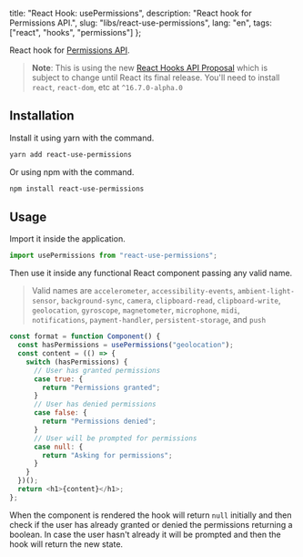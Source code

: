 
  title: "React Hook: usePermissions",
  description: "React hook for Permissions API.",
  slug: "libs/react-use-permissions",
  lang: "en",
  tags: ["react", "hooks", "permissions"]
};


React hook for [Permissions API](https://developer.mozilla.org/en-US/docs/Web/API/Permissions).

> **Note**: This is using the new [React Hooks API Proposal](https://reactjs.org/docs/hooks-intro.html) which is subject to change until React its final release.
> You'll need to install `react`, `react-dom`, etc at `^16.7.0-alpha.0`

## Installation

Install it using yarn with the command.

```sh
yarn add react-use-permissions
```

Or using npm with the command.

```sh
npm install react-use-permissions
```

## Usage

Import it inside the application.

```js
import usePermissions from "react-use-permissions";
```

Then use it inside any functional React component passing any valid name.

> Valid names are `accelerometer`, `accessibility-events`, `ambient-light-sensor`, `background-sync`, `camera`​, `clipboard-read`, `clipboard-write`, `geolocation`, `gyroscope`, `magnetometer`, `microphone`, `midi`, `notifications`, `payment-handler`, `persistent-storage`, and `push`

```js
const format = function Component() {
  const hasPermissions = usePermissions("geolocation");
  const content = (() => {
    switch (hasPermissions) {
      // User has granted permissions
      case true: {
        return "Permissions granted";
      }
      // User has denied permissions
      case false: {
        return "Permissions denied";
      }
      // User will be prompted for permissions
      case null: {
        return "Asking for permissions";
      }
    }
  })();
  return <h1>{content}</h1>;
};
```

When the component is rendered the hook will return `null` initially and then check if the user has already granted or denied the permissions returning a boolean. In case the user hasn't already it will be prompted and then the hook will return the new state.


